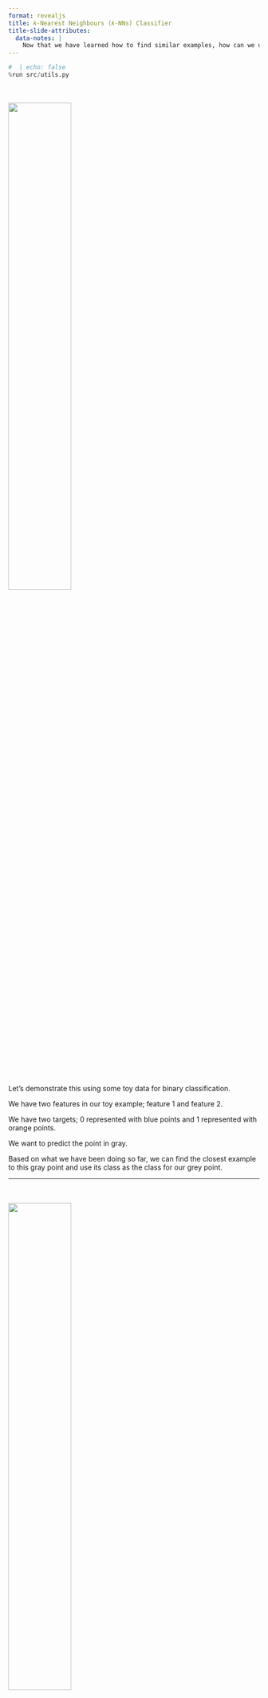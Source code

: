 ```yaml
---
format: revealjs
title: 𝑘-Nearest Neighbours (𝑘-NNs) Classifier
title-slide-attributes:
  data-notes: |
    Now that we have learned how to find similar examples, how can we use this idea in a predictive model?
---
```


```python
#  | echo: false
%run src/utils.py
```

<br>
<br>
![](../../../static/module4/scatter.png){fig-align="center" width="50%" fig-alt="404 image"}


:::{.notes} 
Let's demonstrate this using some toy data for binary classification. 

We have two features in our toy example; feature 1 and feature 2. 

We have two targets; 0 represented with blue points and 1 represented with orange points. 

We want to predict the point in gray. 

Based on what we have been doing so far, we can find the closest example to this gray point and use its class as the class for our grey point.
:::

---

<br>
<br>
![](../../../static/module4/scatter_k1.png){fig-align="center" width="50%" fig-alt="404 image"}


:::{.notes} 
In this particular case, we will predict orange as the class for our query point.
:::

---

<br>
<br>
![](../../../static/module4/scatter_k3.png){fig-align="center" width="50%" fig-alt="404 image"}

:::{.notes} 
Now you might be thinking that it may not be a great idea to make this decision based only on one nearest example. 

What if we consider more than one nearest example and let them vote on the target of the query example. 

In our toy example, we can consider the three closest points and let them vote. 

Now our prediction changes. 

Before our prediction was orange with only one nearest point and with three nearest points, now our prediction is blue.
:::

---

```python
# | include: false
cities_df = pd.read_csv("data/canada_usa_cities.csv")
train_df, test_df = train_test_split(cities_df, test_size=0.2, random_state=123)
train_df.head()
```

```python
small_train_df = cities_df.sample(30, random_state=90)
X_train = small_train_df.drop(columns=["country"])
y_train = small_train_df["country"]
one_city = small_train_df.sample(1, random_state=44)
one_city
```

![](../../../static/module4/point.png){fig-align="center" width="63%" fig-alt="404 image"}

:::{.notes} 
Let's look at how we can do this using Sklearn. 

Let's go back to our cities data. Here we are only considering thirty examples from our cities data. 

We are sampling 1 point from our data and that is the point represented with the green triangle. 
:::

----

![](../../../static/module4/point.png){fig-align="center" width="60%" fig-alt="404 image"}

```python
from sklearn.neighbors import KNeighborsClassifier

neigh = KNeighborsClassifier(n_neighbors=1)
neigh.fit(X_train, y_train);
neigh.predict(one_city.drop(columns=["country"]))
```


:::{.notes} 
Our goal is to find the class for this green triangle example.  

As usual, we will import the necessary libraries (here we are importing the `KneighborsClassifier` function) then we create our class object. 

We create our class object with only one neighbour. We can do this by passing one as the value for this `n_neighbors` argument. 

We fit the classifier on our training data and we predict the single green triangle city. 

Our prediction here is Canada since the closest point to the green triangle is a city with the class “Canada”.
:::

---


![](../../../static/module4/point.png){fig-align="center" width="60%" fig-alt="404 image"}


```python
neigh = KNeighborsClassifier(n_neighbors=3)
neigh.fit(X_train, y_train);
neigh.predict(one_city.drop(columns=["country"]))
```


:::{.notes} 
Now, what if we consider the nearest 3 neighbours?

We can do this by passing three to the `n_neighbors` argument. 

We fit on the model. 

Using `predict` on our new model still gives us a classification of “Canada”.
:::

---

![](../../../static/module4/point.png){fig-align="center" width="60%" fig-alt="404 image"}


```python
neigh = KNeighborsClassifier(n_neighbors=9)
neigh.fit(X_train, y_train);
neigh.predict(one_city.drop(columns=["country"]))

```


:::{.notes} 
When we change our model to consider the nearest 9 neighbours, our prediction changes!

It now predicts "USA" since the majority of the 9 nearest points are "USA" cities.
:::

---

```python
# | include: false
cities_df = pd.read_csv("data/canada_usa_cities.csv")
X = cities_df.drop(columns=["country"])
y = cities_df["country"]
X_train, X_test, y_train, y_test = train_test_split( X, y, test_size=0.2, random_state=123)
```

```python
model = KNeighborsClassifier(n_neighbors=1)
model.fit(X_train, y_train);
```

<br>

```python
model.score(X_train,y_train)
```

<br>

```python
model.score(X_test,y_test)
```


:::{.notes}
Let's score our model with 1 neighbour. 

We create our model and fit it.

We see that with one neighbour we get the perfect score of 1.0 on the training data. 

But our test score is much lower. When we score our model 0.714 accuracy. 
:::



# Let’s apply what we learned!
